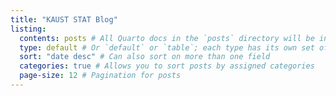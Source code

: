 ```yaml
---
title: "KAUST STAT Blog"
listing: 
  contents: posts # All Quarto docs in the `posts` directory will be included on your listing page
  type: default # Or `default` or `table`; each type has its own set of yaml options to include
  sort: "date desc" # Can also sort on more than one field
  categories: true # Allows you to sort posts by assigned categories 
  page-size: 12 # Pagination for posts
---
```

